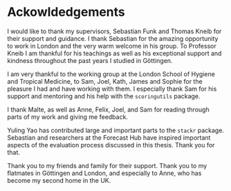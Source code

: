 # Ackowldedgements {-}

I would like to thank my supervisors, Sebastian Funk and Thomas Kneib for their support and guidance. I thank Sebastian for the amazing opportunity to work in London and the very warm welcome in his group. To Professor Kneib I am thankful for his teachings as well as his exceptional support and kindness throughout the past years I studied in Göttingen. 

I am very thankful to the working group at the London School of Hygiene and Tropical Medicine, to Sam, Joel, Kath, James and Sophie for the pleasure I had and have working with them. I especially thank Sam for his support and mentoring and his help with the `scoringutils` package. 

I thank Malte, as well as Anne, Felix, Joel, and Sam for reading through parts of my work and giving me feedback. 

Yuling Yao has contributed large and important parts to the `stackr` package. Sebastian and researchers at the Forecast Hub have inspired important aspects of the evaluation process discussed in this thesis. Thank you for that. 

Thank you to my friends and family for their support. Thank you to my flatmates in Göttingen and London, and especially to Anne, who has become my second home in the UK. 
